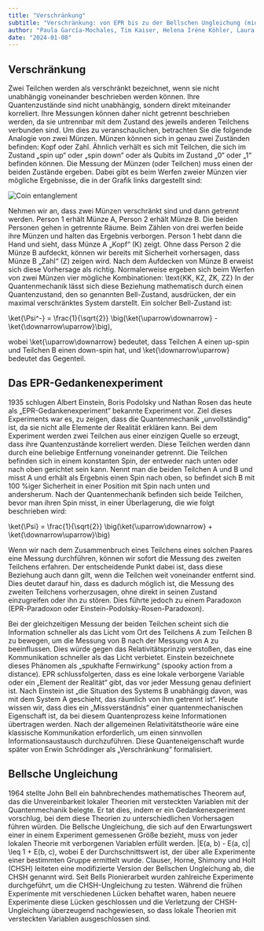 ```yaml
---
title: "Verschränkung"
subtitle: "Verschränkung: von EPR bis zu der Bellschen Ungleichung (middle)"
author: "Paula García-Mochales, Tim Kaiser, Helena Iréne Köhler, Laura Rojo Guerrero"
date: "2024-01-08"
---
```


## Verschränkung

Zwei Teilchen werden als verschränkt bezeichnet, wenn sie nicht unabhängig voneinander beschrieben werden können. Ihre Quantenzustände sind nicht unabhängig, sondern direkt miteinander korreliert. Ihre Messungen können daher nicht getrennt beschrieben werden, da sie untrennbar mit dem Zustand des jeweils anderen Teilchens verbunden sind.
Um dies zu veranschaulichen, betrachten Sie die folgende Analogie von zwei Münzen. Münzen können sich in genau zwei Zuständen befinden: Kopf oder Zahl. Ähnlich verhält es sich mit Teilchen, die sich im Zustand „spin up“ oder „spin down“ oder als Qubits im Zustand „0“ oder „1“ befinden können. Die Messung der Münzen (oder Teilchen) muss einen der beiden Zustände ergeben.
Dabei gibt es beim Werfen zweier Münzen vier mögliche Ergebnisse, die in der Grafik links dargestellt sind:

![Coin entanglement](/posts/assets/entries/entanglement/coin_entanglement.png)

Nehmen wir an, dass zwei Münzen verschränkt sind und dann getrennt werden. Person 1 erhält Münze A, Person 2 erhält Münze B. Die beiden Personen gehen in getrennte Räume. Beim Zählen von drei werfen beide ihre Münzen und halten das Ergebnis verborgen. Person 1 hebt dann die Hand und sieht, dass Münze A „Kopf“ (K) zeigt. Ohne dass Person 2 die Münze B aufdeckt, können wir bereits mit Sicherheit vorhersagen, dass Münze B „Zahl“ (Z) zeigen wird. Nach dem Aufdecken von Münze B erweist sich diese Vorhersage als richtig.
Normalerweise ergeben sich beim Werfen von zwei Münzen vier mögliche Kombinationen: \text{KK, KZ, ZK, ZZ}
In der Quantenmechanik lässt sich diese Beziehung mathematisch durch einen Quantenzustand, den so genannten Bell-Zustand, ausdrücken, der ein maximal verschränktes System darstellt. Ein solcher Bell-Zustand ist:

\ket{\Psi^-} = \frac{1}{\sqrt{2}} \big(\ket{\uparrow\downarrow} - \ket{\downarrow\uparrow}\big),

wobei \ket{\uparrow\downarrow} bedeutet, dass Teilchen A einen up-spin und Teilchen B einen down-spin hat, und \ket{\downarrow\uparrow} bedeutet das Gegenteil.

## Das EPR-Gedankenexperiment

1935 schlugen Albert Einstein, Boris Podolsky und Nathan Rosen das heute als „EPR-Gedankenexperiment“ bekannte Experiment vor. Ziel dieses Experiments war es, zu zeigen, dass die Quantenmechanik „unvollständig“ ist, da sie nicht alle Elemente der Realität erklären kann.
Bei dem Experiment werden zwei Teilchen aus einer einzigen Quelle so erzeugt, dass ihre Quantenzustände korreliert werden. Diese Teilchen werden dann durch eine beliebige Entfernung voneinander getrennt. Die Teilchen befinden sich in einem konstanten Spin, der entweder nach unten oder nach oben gerichtet sein kann. Nennt man die beiden Teilchen A und B und misst A und erhält als Ergebnis einen Spin nach oben, so befindet sich B mit 100 %iger Sicherheit in einer Position mit Spin nach unten und andersherum.
Nach der Quantenmechanik befinden sich beide Teilchen, bevor man ihren Spin misst, in einer Überlagerung, die wie folgt beschrieben wird:

\ket{\Psi} = \frac{1}{\sqrt{2}} \big(\ket{\uparrow\downarrow} + \ket{\downarrow\uparrow}\big)

Wenn wir nach dem Zusammenbruch eines Teilchens eines solchen Paares eine Messung durchführen, können wir sofort die Messung des zweiten Teilchens erfahren. Der entscheidende Punkt dabei ist, dass diese Beziehung auch dann gilt, wenn die Teilchen weit voneinander entfernt sind. Dies deutet darauf hin, dass es dadurch möglich ist, die Messung des zweiten Teilchens vorherzusagen, ohne direkt in seinen Zustand einzugreifen oder ihn zu stören.
Dies führte jedoch zu einem Paradoxon (EPR-Paradoxon oder Einstein-Podolsky-Rosen-Paradoxon).

Bei der gleichzeitigen Messung der beiden Teilchen scheint sich die Information schneller als das Licht vom Ort des Teilchens A zum Teilchen B zu bewegen, um die Messung von B nach der Messung von A zu beeinflussen. Dies würde gegen das Relativitätsprinzip verstoßen, das eine Kommunikation schneller als das Licht verbietet. Einstein bezeichnete dieses Phänomen als „spukhafte Fernwirkung“ (spooky action from a distance).
EPR schlussfolgerten, dass es eine lokale verborgene Variable oder ein „Element der Realität“ gibt, das vor jeder Messung genau definiert ist. Nach Einstein ist „die Situation des Systems B unabhängig davon, was mit dem System A geschieht, das räumlich von ihm getrennt ist“.
Heute wissen wir, dass dies ein „Missverständnis“ einer quantenmechanischen Eigenschaft ist, da bei diesem Quantenprozess keine Informationen übertragen werden. Nach der allgemeinen Relativitätstheorie wäre eine klassische Kommunikation erforderlich, um einen sinnvollen Informationsaustausch durchzuführen. Diese Quanteneigenschaft wurde später von Erwin Schrödinger als „Verschränkung“ formalisiert.

## Bellsche Ungleichung

1964 stellte John Bell ein bahnbrechendes mathematisches Theorem auf, das die Unvereinbarkeit lokaler Theorien mit versteckten Variablen mit der Quantenmechanik belegte. Er tat dies, indem er ein Gedankenexperiment vorschlug, bei dem diese Theorien zu unterschiedlichen Vorhersagen führen würden.
Die Bellsche Ungleichung, die sich auf den Erwartungswert einer in einem Experiment gemessenen Größe bezieht, muss von jeder lokalen Theorie mit verborgenen Variablen erfüllt werden.
|E(a, b) - E(a, c)| \leq 1 + E(b, c),
wobei E der Durchschnittswert ist, der über alle Experimente einer bestimmten Gruppe ermittelt wurde.
Clauser, Horne, Shimony und Holt (CHSH) leiteten eine modifizierte Version der Bellschen Ungleichung ab, die CHSH genannt wird. Seit Bells Pionierarbeit wurden zahlreiche Experimente durchgeführt, um die CHSH-Ungleichung zu testen. Während die frühen Experimente mit verschiedenen Lücken behaftet waren, haben neuere Experimente diese Lücken geschlossen und die Verletzung der CHSH-Ungleichung überzeugend nachgewiesen, so dass lokale Theorien mit versteckten Variablen ausgeschlossen sind.
